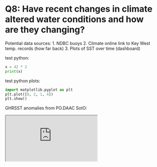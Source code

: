 # Q8: Have recent changes in climate altered water conditions and how are they changing?

Potential data sources:
1. NDBC buoys
2. Climate online link to Key West temp. records (how far back)
3. Plots of SST over time (dashboard)

test python:

```python
x = 42 * 2
print(x) 
```

test python plots:
```python
import matplotlib.pyplot as plt
plt.plot([0, 2, 1, 4])
plt.show()
```

GHRSST anomalies from PO.DAAC SotO:

<iframe src="https://podaac-tools.jpl.nasa.gov/soto/#b=BlueMarble_ShadedRelief_Bathymetry&l=jpl_l4_mur_ssta___ssta___36000_x_18000___daynight(la=true)&ve=-83.30656167871041,23.689378578859035,-79.08781167871041,25.763597328859035">
</iframe>
